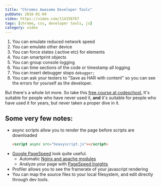 ```yaml
---
title: "Chromes Awesome Developer Tools"
pubDate: 2016-01-04
video: https://vimeo.com/114158767
tags: [chrome, css, developer tools, js]
category: video
---
```



<Vimeo id="https://vimeo.com/114158767" />

1.  You can emulate reduced network speed
2.  You can emulate other device
3.  You can force states (:active etc) for elements
4.  You can smartprint objects
5.  You can group console logging
6.  You can time sections of the code or timestamp all logging
7.  You can insert debugger stops `debugger;`
8.  You can ask your testers to "Save as HAR with content" so you can see the errors for yourself as the developer.

But there's a whole lot more. So take this [free course at codeschool.](http://discover-devtools.codeschool.com/) It's suitable for people who have never used it, **and** it's suitable for people who have used it for years, but never taken a proper dive in it.

## Some very few notes:

- async scripts allow you to render the page before scripts are downloaded
  ```html
  <script async src="heavyscript.js"></script>
  ```
- [Google PageSpeed](https://developers.google.com/speed/pagespeed/?hl=en) look quite useful.
  - Automatic [Nginx and apache modules](https://developers.google.com/speed/pagespeed/module/)
  - Analyze your page with [PageSpeed Insights](https://developers.google.com/speed/pagespeed/insights/)
- Profiler allows you to see the framerate of your javascript rendering
- You can map the source files to your local filesystem, and edit directly through dev tools.
